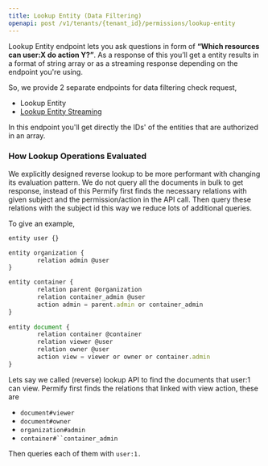 ```yaml
---
title: Lookup Entity (Data Filtering) 
openapi: post /v1/tenants/{tenant_id}/permissions/lookup-entity
---
```


Lookup Entity endpoint lets you ask questions in form of **“Which resources can user:X do action Y?”**. As a response of this you’ll get a entity results in a format of string array or as a streaming response depending on the endpoint you're using.

So, we provide 2 separate endpoints for data filtering check request,

- Lookup Entity
- [Lookup Entity Streaming](./lookup-entity-stream)

In this endpoint you'll get directly the IDs' of the entities that are authorized in an array.

### How Lookup Operations Evaluated

We explicitly designed reverse lookup to be more performant with changing its evaluation pattern. We do not query all the documents in bulk to get response, instead of this Permify first finds the necessary relations with given subject and the permission/action in the API call. Then query these relations with the subject id this way we reduce lots of additional queries.

To give an example, 

```jsx
entity user {}

entity organization {
		relation admin @user
}

entity container {
		relation parent @organization
		relation container_admin @user
		action admin = parent.admin or container_admin
}
	
entity document {
		relation container @container
		relation viewer @user
		relation owner @user
		action view = viewer or owner or container.admin
}
```

Lets say we called (reverse) lookup API to find the documents that user:1 can view. Permify first finds the relations that linked with view action, these are 

- `document#viewer`
- `document#owner`
- `organization#admin`
- `container#``container_admin`

Then queries each of them with `user:1.`

